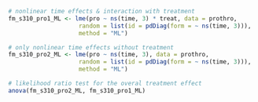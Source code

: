 ```r
# nonlinear time effects & interaction with treatment
fm_s310_pro1_ML <- lme(pro ~ ns(time, 3) * treat, data = prothro,
                    random = list(id = pdDiag(form = ~ ns(time, 3))),
                    method = "ML")

# only nonlinear time effects without treatment
fm_s310_pro2_ML <- lme(pro ~ ns(time, 3), data = prothro,
                    random = list(id = pdDiag(form = ~ ns(time, 3))),
                    method = "ML")

# likelihood ratio test for the overal treatment effect
anova(fm_s310_pro2_ML, fm_s310_pro1_ML)
```

